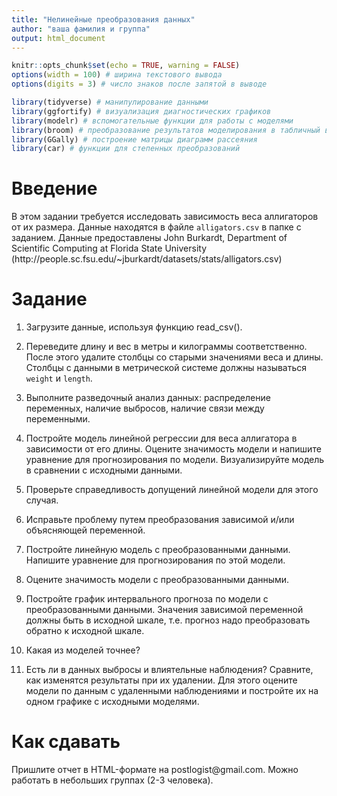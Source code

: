 ```yaml
---
title: "Нелинейные преобразования данных"
author: "ваша фамилия и группа"
output: html_document
---
```


```r
knitr::opts_chunk$set(echo = TRUE, warning = FALSE)
options(width = 100) # ширина текстового вывода
options(digits = 3) # число знаков после запятой в выводе 
```


```r
library(tidyverse) # манипулирование данными 
library(ggfortify) # визуализация диагностических графиков
library(modelr) # вспомогательные функции для работы с моделями
library(broom) # преобразование результатов моделирования в табличный вид
library(GGally) # построение матрицы диаграмм рассеяния 
library(car) # функции для степенных преобразований
```

# Введение 

В этом задании требуется исследовать зависимость веса аллигаторов от их размера. Данные находятся в файле `alligators.csv` в папке с заданием.
Данные предоставлены John Burkardt, Department of Scientific Computing at Florida State University (http://people.sc.fsu.edu/~jburkardt/datasets/stats/alligators.csv)


# Задание

1. Загрузите данные, используя функцию read_csv().

2. Переведите длину и вес в метры и килограммы соответственно. После этого удалите столбцы со старыми значениями веса и длины. Столбцы с данными в метрической системе должны называться `weight` и `length`.

3. Выполните разведочный анализ данных: распределение переменных, наличие выбросов, наличие связи между переменными. 

4. Постройте модель линейной регрессии для веса аллигатора в зависимости от его длины. Оцените значимость модели и напишите уравнение для прогнозирования по модели. Визуализируйте модель в сравнении с исходными данными.

5. Проверьте справедливость допущений линейной модели для этого случая.

6. Исправьте проблему путем преобразования зависимой и/или объясняющей переменной. 

7. Постройте линейную модель с преобразованными данными.  Напишите уравнение для прогнозирования по этой модели.

8. Оцените значимость модели с преобразованными данными.

9. Постройте график интервального прогноза по модели с преобразованными данными. Значения зависимой переменной должны быть в исходной шкале, т.е. прогноз надо преобразовать обратно к исходной шкале.

10. Какая из моделей точнее?

11. Есть ли в данных выбросы и влиятельные наблюдения? Сравните, как изменятся результаты при их удалении. Для этого оцените модели по данным с удаленными наблюдениями и постройте их на одном графике с исходными моделями.


# Как сдавать

Пришлите отчет в HTML-формате на postlogist@gmail.com.
Можно работать в небольших группах (2-3 человека).